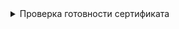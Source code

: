 

<details className="custom-blue-block">
  <summary>Проверка готовности сертификата</summary>
  :::warning Обратите ВНИМАНИЕ!

  Данный раздел зависит от следующих разделов:
  - [SSL Certificate Check](/docs/tech-docs/kubernetes/certificates/examination/examinationOpensslComponent.mdx).
  :::

  <CodeBlock language="bash">
    {dedent`
      ${CUSTOM_VALUE.kubernetesBaseFolderPath.value}/openssl/cert-report.sh ${CERTIFICATES.etcdPeer.crtPath}
    `}
  </CodeBlock>

  :::note Вывод команды

  <CodeBlock language="bash">
    {dedent`
      CERTIFICATE                EXPIRES                  RESIDUAL TIME   CERTIFICATE AUTHORITY   EXTERNALLY MANAGED
      etcd-peer                  Oct 22, 2025 22:06 UTC   364d            etcd-ca                 no
    `}
  </CodeBlock>
  :::

</details>
